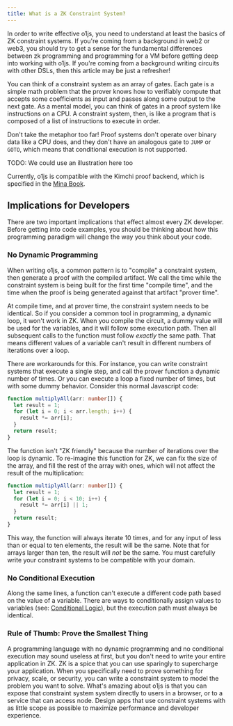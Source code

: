 ```yaml
---
title: What is a ZK Constraint System?
---
```



In order to write effective o1js, you need to understand at least the basics of ZK constraint
systems. If you're coming from a background in web2 or web3, you should try to get a sense
for the fundamental differences between zk programming and programming for a VM before
getting deep into working with o1js. If you're coming from a background writing circuits
with other DSLs, then this article may be just a refresher!

You can think of a constraint system as an array of gates. Each gate is a simple math problem
that the prover knows how to verifiably compute that accepts some coefficients as input and
passes along some output to the next gate. As a mental model, you can think of gates in a
proof system like instructions on a CPU. A constraint system, then, is like a program that
is composed of a list of instructions to execute in order.

Don't take the metaphor too far! Proof systems don't operate over binary data like a CPU does,
and they don't have an analogous gate to `JUMP` or `GOTO`, which means that conditional
execution is not supported.

TODO: We could use an illustration here too

Currently, o1js is compatible with the Kimchi proof backend, which is specified in the
[Mina Book](https://o1-labs.github.io/proof-systems/specs/kimchi.html).

## Implications for Developers

There are two important implications that effect almost every ZK developer. Before getting
into code examples, you should be thinking about how this programming paradigm will change
the way you think about your code.

### No Dynamic Programming

When writing o1js, a common pattern is to "compile" a constraint system, then generate a proof
with the compiled artifact. We call the time while the constraint system is being built for
the first time "compile time", and the time when the proof is being generated against that
artifact "prover time".

At compile time, and at prover time, the constraint system needs to be identical. So if you
consider a common tool in programming, a dynamic loop, it won't work in ZK. When you compile
the circuit, a dummy value will be used for the variables, and it will follow some execution
path. Then all subsequent calls to the function must follow _exactly_ the same path. That
means different values of a variable can't result in different numbers of iterations over a
loop.

There are workarounds for this. For instance, you can write constraint systems that execute
a single step, and call the prover function a dynamic number of times. Or you can execute a
loop a fixed number of times, but with some dummy behavior. Consider this normal Javascript
code:

```ts
function multiplyAll(arr: number[]) {
  let result = 1;
  for (let i = 0; i < arr.length; i++) {
    result *= arr[i];
  }
  return result;
}
```

The function isn't "ZK friendly" because the number of iterations over the loop is dynamic.
To re-imagine this function for ZK, we can fix the size of the array, and fill the rest of
the array with ones, which will not affect the result of the multiplication:

```ts
function multiplyAll(arr: number[]) {
  let result = 1;
  for (let i = 0; i < 10; i++) {
    result *= arr[i] || 1;
  }
  return result;
}
```

This way, the function will always iterate 10 times, and for any input of less than or equal
to ten elements, the result will be the same. Note that for arrays larger than ten, the
result will _not_ be the same. You must carefully write your constraint systems to be
compatible with your domain.

### No Conditional Execution

Along the same lines, a function can't execute a different code path based on the value of a
variable. There are ways to conditionally assign values to variables (see:
[Conditional Logic](/docs/writing-constraint-systems/conditional-logic.mdx)), but the
execution path must always be identical.

### Rule of Thumb: Prove the Smallest Thing

A programming language with no dynamic programming and no conditional execution may sound
useless at first, but you don't need to write your entire application in ZK. ZK is a spice
that you can use sparingly to supercharge your application. When you specifically need to
prove something for privacy, scale, or security, you can write a constraint system to
model the problem you want to solve. What's amazing about o1js is that you can expose that
constraint system system directly to users in a browser, or to a service that can access
node. Design apps that use constraint systems with as little scope as possible to maximize
performance and developer experience.
